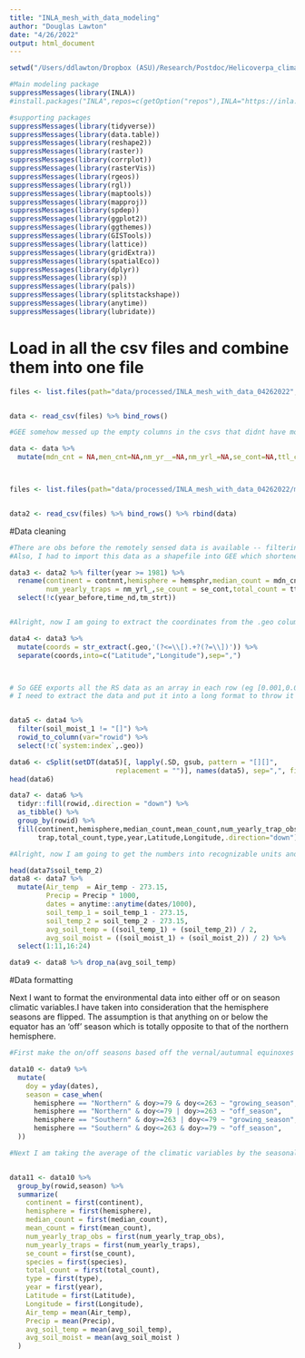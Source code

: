```yaml
---
title: "INLA_mesh_with_data_modeling"
author: "Douglas Lawton"
date: "4/26/2022"
output: html_document
---
```


```r
setwd("/Users/ddlawton/Dropbox (ASU)/Research/Postdoc/Helicoverpa_climatic_variability")
```
```r

#Main modeling package
suppressMessages(library(INLA))
#install.packages("INLA",repos=c(getOption("repos"),INLA="https://inla.r-inla-download.org/R/stable"), dep=TRUE)

#supporting packages
suppressMessages(library(tidyverse))
suppressMessages(library(data.table))
suppressMessages(library(reshape2))
suppressMessages(library(raster))
suppressMessages(library(corrplot))
suppressMessages(library(rasterVis))
suppressMessages(library(rgeos))
suppressMessages(library(rgl))
suppressMessages(library(maptools))
suppressMessages(library(mapproj))
suppressMessages(library(spdep))
suppressMessages(library(ggplot2))
suppressMessages(library(ggthemes))
suppressMessages(library(GISTools))
suppressMessages(library(lattice))
suppressMessages(library(gridExtra))
suppressMessages(library(spatialEco))
suppressMessages(library(dplyr))
suppressMessages(library(sp))
suppressMessages(library(pals))
suppressMessages(library(splitstackshape))
suppressMessages(library(anytime))
suppressMessages(library(lubridate))
```



# Load in all the csv files and combine them into one file

```r

files <- list.files(path="data/processed/INLA_mesh_with_data_04262022",full.names = TRUE,pattern = ".csv")


data <- read_csv(files) %>% bind_rows()

#GEE somehow messed up the empty columns in the csvs that didnt have moth count data. I am going to manually fix it here. no biggie.

data <- data %>%
  mutate(mdn_cnt = NA,men_cnt=NA,nm_yr__=NA,nm_yrl_=NA,se_cont=NA,ttl_cnt=NA)



files <- list.files(path="data/processed/INLA_mesh_with_data_04262022/manually_fix",full.names = TRUE,pattern = ".csv")


data2 <- read_csv(files) %>% bind_rows() %>% rbind(data)

```


#Data cleaning


```r

#There are obs before the remotely sensed data is available -- filtering those out
#Also, I had to import this data as a shapefile into GEE which shortened the names -- I am renaming them here

data3 <- data2 %>% filter(year >= 1981) %>% 
  rename(continent = contnnt,hemisphere = hemsphr,median_count = mdn_cnt, mean_count = men_cnt,num_yearly_trap_obs = nm_yr__,
         num_yearly_traps = nm_yrl_,se_count = se_cont,total_count = ttl_cnt, year_before = yer_bfr) %>%
  select(!c(year_before,time_nd,tm_strt))


#Alright, now I am going to extract the coordinates from the .geo column

data4 <- data3 %>%
  mutate(coords = str_extract(.geo,'(?<=\\[).+?(?=\\])')) %>%
  separate(coords,into=c("Latitude","Longitude"),sep=",")



# So GEE exports all the RS data as an array in each row (eg [0.001,0.005,0.006,etc])
# I need to extract the data and put it into a long format to throw it into the models.


data5 <- data4 %>%
  filter(soil_moist_1 != "[]") %>%
  rowid_to_column(var="rowid") %>%
  select(!c(`system:index`,.geo))

data6 <- cSplit(setDT(data5)[, lapply(.SD, gsub, pattern = "[][]", 
                          replacement = "")], names(data5), sep=",", fixed = FALSE, "long")
head(data6)

data7 <- data6 %>% 
  tidyr::fill(rowid,.direction = "down") %>%
  as_tibble() %>%
  group_by(rowid) %>%
  fill(continent,hemisphere,median_count,mean_count,num_yearly_trap_obs,num_yearly_traps,se_count,species,
       trap,total_count,type,year,Latitude,Longitude,.direction="down")

#Alright, now I am going to get the numbers into recognizable units and selecting for the final columns

head(data7$soil_temp_2)
data8 <- data7 %>%
  mutate(Air_temp  = Air_temp - 273.15,
         Precip = Precip * 1000,
         dates = anytime::anytime(dates/1000),
         soil_temp_1 = soil_temp_1 - 273.15,
         soil_temp_2 = soil_temp_2 - 273.15,
         avg_soil_temp = ((soil_temp_1) + (soil_temp_2)) / 2,
         avg_soil_moist = ((soil_moist_1) + (soil_moist_2)) / 2) %>%
  select(1:11,16:24)

data9 <- data8 %>% drop_na(avg_soil_temp)

```

#Data formatting

Next I want to format the environmental data into either off or on season climatic variables.I have taken into consideration that the hemisphere seasons are flipped. The assumption is that anything on or below the equator has an 'off' season which is totally opposite to that of the northern hemisphere.

```r

#First make the on/off seasons based off the vernal/autumnal equinoxes 

data10 <- data9 %>%
  mutate(
    doy = yday(dates),
    season = case_when(
      hemisphere == "Northern" & doy>=79 & doy<=263 ~ "growing_season",
      hemisphere == "Northern" & doy<=79 | doy>=263 ~ "off_season",
      hemisphere == "Southern" & doy>=263 | doy<=79 ~ "growing_season",
      hemisphere == "Southern" & doy<=263 & doy>=79 ~ "off_season",
  ))

#Next I am taking the average of the climatic variables by the seasonal parition for each unique observation.


data11 <- data10 %>%
  group_by(rowid,season) %>%
  summarize(
    continent = first(continent),
    hemisphere = first(hemisphere),
    median_count = first(median_count),
    mean_count = first(mean_count),
    num_yearly_trap_obs = first(num_yearly_trap_obs),
    num_yearly_traps = first(num_yearly_traps),
    se_count = first(se_count),
    species = first(species),
    total_count = first(total_count),
    type = first(type),
    year = first(year),
    Latitude = first(Latitude),
    Longitude = first(Longitude),
    Air_temp = mean(Air_temp),
    Precip = mean(Precip),
    avg_soil_temp = mean(avg_soil_temp),
    avg_soil_moist = mean(avg_soil_moist )
  )
  

```














#####